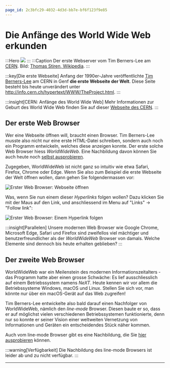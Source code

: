 ```yaml
---
page_id: 2c3bfc29-4032-4d3d-bb7e-bf6f123f9e85
---
```


# Die Anfänge des World Wide Web erkunden

:::Hero ![](img/first-web-server.jpg) ::: :::Caption Der erste Webserver vom Tim Berners-Lee am [CERN](https://home.cern/science/computing/birth-web). Bild: [Thomas Stiren, Wikipedia](https://de.wikipedia.org/wiki/World_Wide_Web#/media/Datei:Tim_berners_lee_webserver.jpg). :::

:::key[Die erste Webseite] Anfang der 1990er-Jahre veröffentlichte [Tim Berners-Lee](https://de.wikipedia.org/wiki/Tim_Berners-Lee) am CERN in Genf **die erste Webseite der Welt**. Diese Seite besteht bis heute unverändert unter http://info.cern.ch/hypertext/WWW/TheProject.html. :::

:::insight[CERN: Anfänge des World Wide Web] Mehr Informationen zur Geburt des World Wide Web finden Sie auf dieser [Webseite des CERN](https://home.cern/science/computing/birth-web). :::

## Der erste Web Browser

Wer eine Webseite öffnen will, braucht einen Browser. Tim Berners-Lee musste also nicht nur eine erste HTML-Datei schreiben, sondern auch noch ein Programm entwickeln, welches diese anzeigen konnte. Der erste solche Web Browser hiess _WorldWideWeb_. Eine Nachbildung davon können Sie auch heute noch [selbst ausprobieren](https://worldwideweb.cern.ch/browser/).

Zugegeben, WorldWideWeb ist nicht ganz so intuitiv wie etwa Safari, Firefox, Chrome oder Edge. Wenn Sie also zum Beispiel die erste Webseite der Welt öffnen wollen, dann gehen Sie folgendermassen vor:

![Erster Web Browser: Webseite öffnen](img/first-browser-visit-website.png)

Was, wenn Sie nun einem dieser _Hyperlinks_ folgen wollen? Dazu klicken Sie mit der Maus auf den Link, und anschliessend im Menu auf "Links" → "Follow link":

![Erster Web Browser: Einem Hyperlink folgen](img/first-browser-follow-hyperlink.png)

:::insight[Parallelen] Unsere modernen Web Browser wie Google Chrome, Microsoft Edge, Safari und Firefox sind zweifellos viel mächtiger und benutzerfreundlicher als der _WorldWideWeb_ Browser von damals. Welche Elemente sind dennoch bis heute erhalten geblieben? :::

## Der zweite Web Browser

WorldWideWeb war ein Meilenstein des modernen Informationszeitalters - das Programm hatte aber einen grosse Schwäche: Es lief ausschliesslich auf einem Betriebssystem namens _NeXT_. Heute kennen wir vor allem die Betriebssysteme Windows, macOS und Linux. Stellen Sie sich vor, man könnte nur über ein macOS-Gerät auf das Web zugreifen!

Tim Berners-Lee entwickelte also bald darauf einen Nachfolger von WorldWideWeb, nämlich den _line-mode_ Browser. Diesen baute er so, dass er auf möglichst vielen verschiedenen Betriebssystemen funktionierte, denn nur so konnte er seiner Vision einer weltweiten Vernetzung von Informationen und Geräten ein entscheidendes Stück näher kommen.

Auch vom line-mode Browser gibt es eine Nachbildung, die Sie [hier ausprobieren](https://line-mode.cern.ch/) können.

:::warning[Verfügbarkeit] Die Nachbildung des line-mode Browsers ist leider ab und zu nicht verfügbar. :::

---
